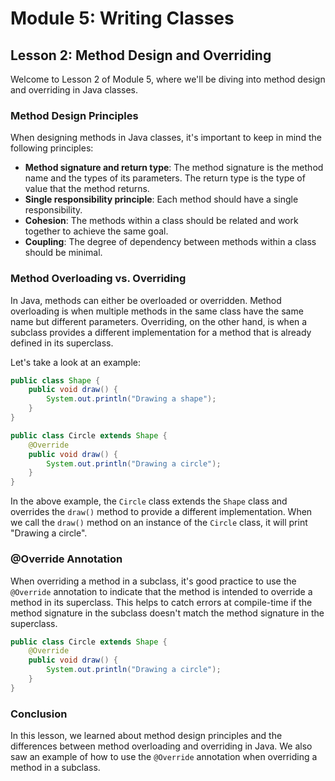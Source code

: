 # Module 5: Writing Classes

## Lesson 2: Method Design and Overriding

Welcome to Lesson 2 of Module 5, where we'll be diving into method design and overriding in Java classes.

### Method Design Principles

When designing methods in Java classes, it's important to keep in mind the following principles:

- **Method signature and return type**: The method signature is the method name and the types of its parameters. The return type is the type of value that the method returns.
- **Single responsibility principle**: Each method should have a single responsibility.
- **Cohesion**: The methods within a class should be related and work together to achieve the same goal.
- **Coupling**: The degree of dependency between methods within a class should be minimal.

### Method Overloading vs. Overriding

In Java, methods can either be overloaded or overridden. Method overloading is when multiple methods in the same class have the same name but different parameters. Overriding, on the other hand, is when a subclass provides a different implementation for a method that is already defined in its superclass.

Let's take a look at an example:

```java
public class Shape {
    public void draw() {
        System.out.println("Drawing a shape");
    }
}

public class Circle extends Shape {
    @Override
    public void draw() {
        System.out.println("Drawing a circle");
    }
}
```

In the above example, the `Circle` class extends the `Shape` class and overrides the `draw()` method to provide a different implementation. When we call the `draw()` method on an instance of the `Circle` class, it will print "Drawing a circle".

### @Override Annotation

When overriding a method in a subclass, it's good practice to use the `@Override` annotation to indicate that the method is intended to override a method in its superclass. This helps to catch errors at compile-time if the method signature in the subclass doesn't match the method signature in the superclass.

```java
public class Circle extends Shape {
    @Override
    public void draw() {
        System.out.println("Drawing a circle");
    }
}
```

### Conclusion

In this lesson, we learned about method design principles and the differences between method overloading and overriding in Java. We also saw an example of how to use the `@Override` annotation when overriding a method in a subclass.
